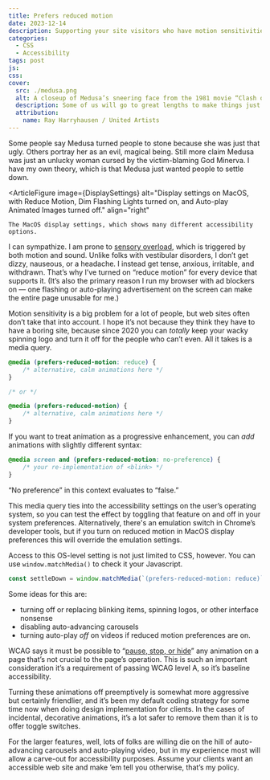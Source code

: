 ```yaml
---
title: Prefers reduced motion
date: 2023-12-14
description: Supporting your site visitors who have motion sensitivities.
categories:
  - CSS
  - Accessibility
tags: post
js:
css:
cover:
  src: ./medusa.png
  alt: A closeup of Medusa’s sneering face from the 1981 movie “Clash of the Titans”
  description: Some of us will go to great lengths to make things just stand still.
  attribution:
    name: Ray Harryhausen / United Artists
---
```



Some people say Medusa turned people to stone because she was just that ugly. Others portray her as an evil, magical being. Still more claim Medusa was just an unlucky woman cursed by the victim-blaming God Minerva. I have my own theory, which is that Medusa just wanted people to settle down.

<ArticleFigure
	image={DisplaySettings}
	alt="Display settings on MacOS, with Reduce Motion, Dim Flashing Lights turned on, and Auto-play Animated Images turned off."
	align="right"
>
	The MacOS display settings, which shows many different accessibility options.
</ArticleFigure>

I can sympathize. I am prone to [sensory overload](https://health.clevelandclinic.org/sensory-overload), which is triggered by both motion and sound. Unlike folks with vestibular disorders, I don’t get dizzy, nauseous, or a headache. I instead get tense, anxious, irritable, and withdrawn. That’s why I’ve turned on “reduce motion” for every device that supports it. (It’s also the primary reason I run my browser with ad blockers on — one flashing or auto-playing advertisement on the screen can make the entire page unusable for me.)

Motion sensitivity is a big problem for a lot of people, but web sites often don’t take that into account. I hope it’s not because they think they have to have a boring site, because since 2020 you can _totally_ keep your wacky spinning logo and turn it off for the people who can’t even. All it takes is a media query.

```css
@media (prefers-reduced-motion: reduce) {
	/* alternative, calm animations here */
}

/* or */

@media (prefers-reduced-motion) {
	/* alternative, calm animations here */
}
```

If you want to treat animation as a progressive enhancement, you can _add_ animations with slightly different syntax:

```css
@media screen and (prefers-reduced-motion: no-preference) {
	/* your re-implementation of <blink> */
}
```

<AlertCallout>“No preference” in this context evaluates to “false.”</AlertCallout>

This media query ties into the accessibility settings on the user’s operating system, so you can test the effect by toggling that feature on and off in your system preferences. Alternatively, there's an emulation switch in Chrome’s developer tools, but if you turn on reduced motion in MacOS display preferences this will override the emulation settings.

Access to this OS-level setting is not just limited to CSS, however. You can use `window.matchMedia()` to check it your Javascript.

```js
const settleDown = window.matchMedia(`(prefers-reduced-motion: reduce)`).matches === true;
```

Some ideas for this are:

- turning off or replacing blinking items, spinning logos, or other interface nonsense
- disabling auto-advancing carousels
- turning auto-play _off_ on videos if reduced motion preferences are on.

WCAG says it must be possible to “[pause, stop, or hide](https://www.w3.org/WAI/WCAG21/Understanding/pause-stop-hide.html)” any animation on a page that’s not crucial to the page’s operation. This is such an important consideration it’s a requirement of passing WCAG level A, so it’s baseline accessibility.

Turning these animations off preemptively is somewhat more aggressive but certainly friendlier, and it’s been my default coding strategy for some time now when doing design implementation for clients. In the cases of incidental, decorative animations, it’s a lot safer to remove them than it is to offer toggle switches.

For the larger features, well, lots of folks are willing die on the hill of auto-advancing carousels and auto-playing video, but in my experience most will allow a carve-out for accessibility purposes. Assume your clients want an accessible web site and make ’em tell you otherwise, that’s my policy.
